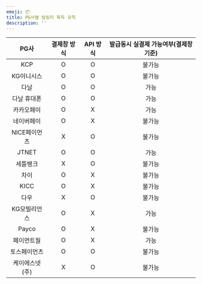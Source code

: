 ```yaml
---
emoji: 📦
title: PG사별 빌링키 획득 규칙
description: ''
---
```





|    PG사    | 결제창 방식  | API 방식  | 발급동시 실결제 가능여부(결제창기준) |
| :-------: | :-----: | :-----: | :------------------: |
|    KCP    |    O    |    O    |          불가능         |
|   KG이니시스  |    O    |    O    |          불가능         |
|     다날    |    O    |    O    |          가능          |
|   다날 휴대폰  |    O    |    O    |          가능          |
|   카카오페이   |    O    |    X    |          가능          |
|   네이버페이   |    O    |    X    |          불가능         |
| NICE페이먼츠 |    X    |    O    |          불가능         |
|   JTNET   |    O    |    O    |          가능          |
|    세틀뱅크   |    X    |    O    |          불가능         |
|     차이    |    O    |    X    |          불가능         |
|    KICC   |    O    |    X    |          불가능         |
|     다우    |    X    |    O    |          불가능         |
|  KG모빌리언스  |    O    |    X    |          가능          |
|   Payco   |    O    |    X    |          불가능         |
|   페이먼트월   |    O    |    X    |          가능          |
|  토스페이먼츠   |    O    |    O    |          불가능         |
|  케이에스넷(주) |    X    |    O    |          불가능         |
